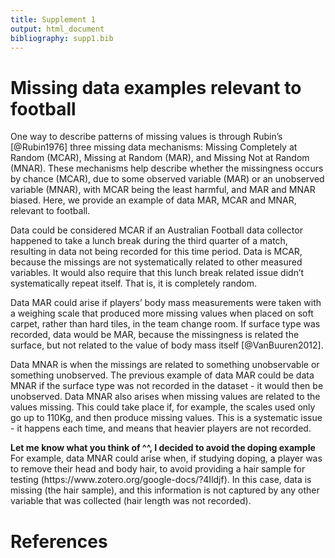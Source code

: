```yaml
---
title: Supplement 1
output: html_document
bibliography: supp1.bib
---
```


# Missing data examples relevant to football

One way to describe patterns of missing values is through Rubin's [@Rubin1976]
three missing data mechanisms: Missing Completely at Random (MCAR), Missing at
Random (MAR), and Missing Not at Random (MNAR). These mechanisms help describe
whether the missingness occurs by chance (MCAR), due to some observed variable
(MAR) or an unobserved variable (MNAR), with MCAR being the least harmful, and
MAR and MNAR biased. Here, we provide an example of data MAR, MCAR and MNAR,
relevant to football.

Data could be considered MCAR if an Australian Football data collector happened
to take a lunch break during the third quarter of a match, resulting in data not
being recorded for this time period. Data is MCAR, because the missings are not
systematically related to other measured variables. It would also require that this lunch break related issue didn't systematically repeat itself. That is, it is completely random.

Data MAR could arise if players' body mass measurements were taken with a
weighing scale that produced more missing values when placed on soft carpet,
rather than hard tiles, in the team change room. If surface type was recorded,
data would be MAR, because the missingness is related the surface, but not
related to the value of body mass itself [@VanBuuren2012].

Data MNAR is when the missings are related to something unobservable or something unobserved. The previous example of data MAR could be data MNAR if the surface type was not recorded in the dataset - it would then be unobserved. Data MNAR also arises when missing values are related to the values missing. This could take place if, for example, the scales used only go up to 110Kg, and then produce missing values. This is a systematic issue - it happens each time, and means that heavier players are not recorded.


**Let me know what you think of ^^, I decided to avoid the doping example**
For example, data MNAR could arise when, if studying doping, a player 
was to remove their head and body hair, to avoid providing a hair sample for testing 
(https://www.zotero.org/google-docs/?4Ildjf). In this case, data is missing (the hair sample), 
and this information is not captured by any other variable that was collected 
(hair length was not recorded).

# References